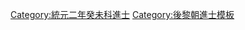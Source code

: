 {{Navbox
|name = 統元二年癸未科庭試進士榜
|title = [[後黎朝進士列表|統元二年（1523年）癸未科庭試進士榜]]
|titlestyle = background-color:#FFD700;
|image =
|style = width:100%;text-align:center; 
|groupstyle = text-align:center; background-color:#FFD700;
|liststyle = text-align:center;
|state = {{{state<includeonly>|collapsed</includeonly>}}}

|group1 = 第一甲<br>勅賜進士及第<br>共3名
|list1 = [[狀元]]：'''[[黃文贊]]''' - [[榜眼]]：'''[[阮詮|阮　詮]]''' - [[探花]]：'''[[阮道貫]]'''

|group2 = 第二甲<br>勅賜進士出身<br>共8名
|list2 = [[阮廷章]] - [[阮仲逊]] - [[阮楚珠]] - [[阮克忠]] - [[陳可象]] - [[阮克勤 (後黎朝進士)|阮克勤]] - [[阮仲瑩]] - [[黎子卿]]

|group3 = 第三甲<br>勅賜同進士出身<br>共25名
|list3 = [[阮畜|阮　畜]] - [[阮師祐]] - [[吳茂惇]] - [[武端 (越南)|武　端]] - [[黎敷|黎　敷]] - [[阮邦彥]] - [[黃藻 (後黎朝)|黃　藻]] - [[范楚玉]]<br>[[范興仁]] - [[阮時亨]] - [[阮謙光]] - [[杜三綱]] - [[王洋 (後黎朝)|王　洋]] - [[裴克忱]] - [[馮有祐]] - [[范允僴]]<br>[[阮暨|阮　暨]] - [[王希曾 (越南)|王希曾]] - [[陶儼|陶　儼]] - [[范果斷]] - [[武翔|武　翔]] - [[阮明奎]] - [[阮有斐]] - [[陶哲|陶　哲]] - [[范允執]]
|belowstyle = text-align: center; background-color:#FFD700;
|below='''前一科：[[Template:光紹五年庚辰科庭試進士榜|光紹五年庚辰科]]　'''·'''　後一科：[[Template:統元五年丙戌科庭試進士榜|統元五年丙戌科]]'''
}}
[[Category:統元二年癸未科進士]]
<noinclude>[[Category:統元二年癸未科進士| ]]
[[Category:後黎朝進士模板]]</noinclude>